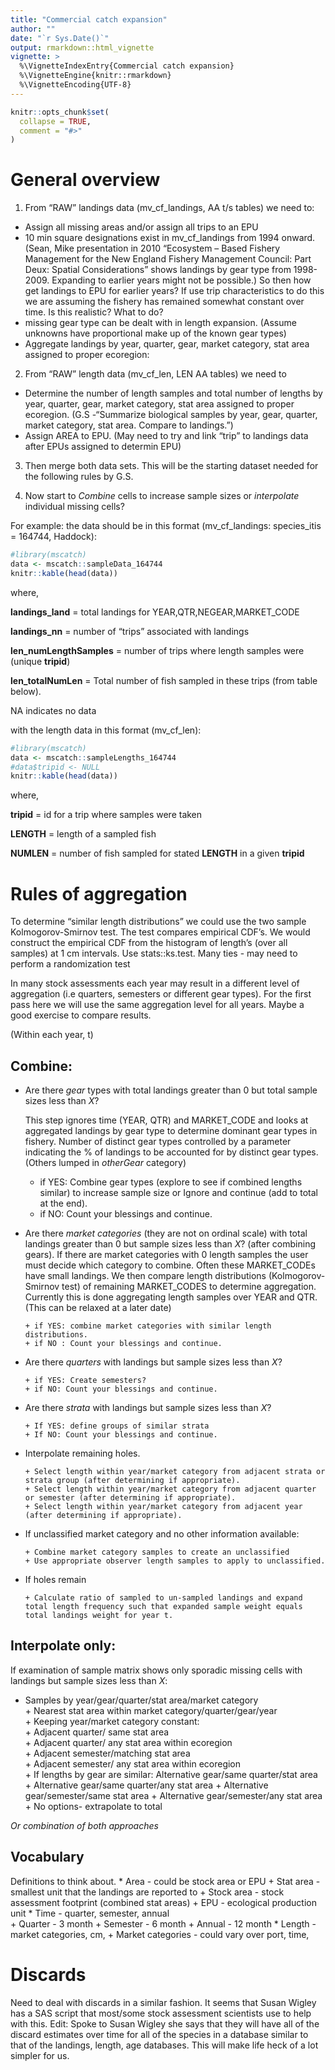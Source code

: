 ```yaml
---
title: "Commercial catch expansion"
author: ""
date: "`r Sys.Date()`"
output: rmarkdown::html_vignette
vignette: >
  %\VignetteIndexEntry{Commercial catch expansion}
  %\VignetteEngine{knitr::rmarkdown}
  %\VignetteEncoding{UTF-8}
---
```


```r
knitr::opts_chunk$set(
  collapse = TRUE,
  comment = "#>"
)
```

# General overview

1. From "RAW" landings data (mv_cf_landings, AA t/s tables) we need to:

* Assign all missing areas and/or assign all trips to an EPU
* 10 min square designations exist in mv_cf_landings from 1994 onward. (Sean, Mike presentation in 2010 "Ecosystem – Based Fishery Management for the New England Fishery Management Council: Part Deux: Spatial Considerations" shows landings by gear type from 1998-2009. Expanding to earlier years might not be possible.) So then how get landings to EPU for earlier years? If use trip characteristics to do this we are assuming the fishery has remained somewhat constant over time. Is this realistic? What to do?
* missing gear type can be dealt with in length expansion. (Assume unknowns have proportional make up of the known gear types)
* Aggregate landings by year, quarter, gear, market category, stat area assigned to proper ecoregion:

2. From "RAW" length data (mv_cf_len, LEN AA tables) we need to 

* Determine the number of length samples and total number of lengths by year, quarter, gear, market category, stat area assigned to proper ecoregion. (G.S -"Summarize biological samples by year, gear, quarter, market category, stat area. Compare to landings.")
* Assign AREA to EPU. (May need to try and link "trip" to landings data after EPUs assigned to determin EPU)

3. Then merge both data sets. This will be the starting dataset needed for the following rules by G.S.

4. Now start to  *Combine* cells to increase sample sizes or *interpolate* individual missing cells? 

For example: the data should be in this format (mv_cf_landings: species_itis = 164744, Haddock):
``` r
#library(mscatch)
data <- mscatch::sampleData_164744
knitr::kable(head(data))
```

where,

**landings_land** = total landings for YEAR,QTR,NEGEAR,MARKET_CODE

**landings_nn** = number of "trips" associated with landings

**len_numLengthSamples** = number of trips where length samples were (unique **tripid**)

**len_totalNumLen** = Total number of fish sampled in these trips (from table below).

NA indicates no data

with the length data in this format (mv_cf_len):

``` r
#library(mscatch)
data <- mscatch::sampleLengths_164744
#data$tripid <- NULL
knitr::kable(head(data))
```

where,

**tripid** = id for a trip where samples were taken

**LENGTH** = length of a sampled fish

**NUMLEN** = number of fish sampled for stated **LENGTH** in a given **tripid**



# Rules of aggregation

To determine "similar length distributions" we could use the two sample Kolmogorov-Smirnov test. The test compares empirical CDF's. We would construct the empirical CDF from the histogram of length's (over all samples) at 1 cm intervals. Use stats::ks.test. Many ties - may need to perform a randomization test

In many stock assessments each year may result in a different level of aggregation (i.e quarters, semesters or different gear types).
For the first pass here we will use the same aggregation level for all years. Maybe a good exercise to compare results.

(Within each year, t)

## Combine:

* Are there *gear* types with total landings greater than 0 but total sample sizes less than *X*?

    This step ignores time (YEAR, QTR) and  MARKET_CODE and looks at aggregated landings by gear type to determine dominant gear types in fishery. Number of distinct gear types controlled by a parameter indicating the % of landings to be accounted for by distinct gear types. (Others lumped in _otherGear_ category)
    
    + if YES: Combine gear types (explore to see if combined lengths similar) to increase sample size or Ignore and continue (add to total at the end).
    + if NO: Count your blessings and continue.  
    
* Are there *market categories* (they are not on ordinal scale) with total landings greater than 0 but sample sizes less than *X*? (after combining gears). If there are market categories with 0 length samples the user must decide which category to combine. Often these MARKET_CODEs have small landings. We then compare length distributions (Kolmogorov-Smirnov test) of remaining MARKET_CODES to determine aggregation. Currently this is done aggregating length samples over YEAR and QTR. (This can be relaxed at a later date)

	  + if YES: combine market categories with similar length distributions. 
	  + if NO : Count your blessings and continue.  
	  
* Are there *quarters* with landings but sample sizes less than *X*?  

	  + if YES: Create semesters?  
	  + if NO: Count your blessings and continue.  
	  
* Are there *strata* with landings but sample sizes less than *X*?  

	  + If YES: define groups of similar strata  
	  + If NO: Count your blessings and continue.  
	  
* Interpolate remaining holes.  

	  + Select length within year/market category from adjacent strata or strata group (after determining if appropriate).  
	  + Select length within year/market category from adjacent quarter or semester (after determining if appropriate).  
	  + Select length within year/market category from adjacent year (after determining if appropriate).  
	  
* If unclassified market category and no other information available:  

	  + Combine market category samples to create an unclassified  
	  + Use appropriate observer length samples to apply to unclassified. 
	  
* If holes remain  

	  + Calculate ratio of sampled to un-sampled landings and expand total length frequency such that expanded sample weight equals total landings weight for year t.





## Interpolate only:
If examination of sample matrix shows only sporadic missing cells with landings but sample sizes less than *X*:  

* Samples by year/gear/quarter/stat area/market category  
	  + Nearest stat area within market category/quarter/gear/year  
	  	  + Keeping year/market category constant:  
	  	  	  + Adjacent quarter/ same stat area  
	  	  	  	  + Adjacent quarter/ any stat area within ecoregion  
	  	  	  	  	  + Adjacent semester/matching stat area  
	  	  	  	  	  	  + Adjacent semester/ any stat area within ecoregion  
                            +  If lengths by gear are similar: Alternative gear/same quarter/stat area	
	  	  	  	  	  	  	  	  + Alternative gear/same quarter/any stat area
	  	  	  	  	  	  	  	  	  + Alternative gear/semester/same stat area
	  	  	  	  	  	  	  	  	  	  + Alternative gear/semester/any stat area
	  	  	  	  	  	  	  	  	  	  	  + No options- extrapolate to total

*Or combination of both approaches*

## Vocabulary
Definitions to think about.
* Area - could be stock area or EPU
	  + Stat area - smallest unit that the landings are reported to 
	  + Stock area - stock assessment footprint (combined stat areas)
	  + EPU - ecological production unit
* Time - quarter, semester, annual	
	  + Quarter - 3 month
	  + Semester - 6 month
	  + Annual - 12 month
* Length - market categories, cm, 
	  + Market categories - could vary over port, time, 


# Discards

Need to deal with discards in a similar fashion.
It seems that Susan Wigley has a SAS script that most/some stock assessment scientists use to help with this.
Edit: Spoke to Susan Wigley she says that they will have all of the discard estimates over time for all of the species in a database similar to that of the landings, length, age databases. This will make life heck of a lot simpler for us.
			
	


